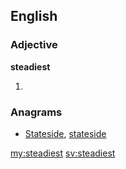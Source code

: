 ==English==

===Adjective===
'''steadiest'''

# {{superlative of|steady}}

===Anagrams===
* [[Stateside#English|Stateside]], [[stateside#English|stateside]]

[[my:steadiest]]
[[sv:steadiest]]